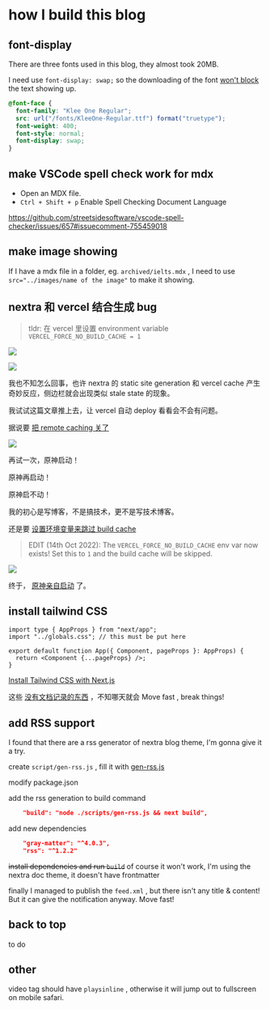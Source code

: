 # how I build this blog

## font-display

There are three fonts used in this blog, they almost took 20MB. 

I need use `font-display: swap;` so the downloading of the font [won't block](https://developer.mozilla.org/en-US/docs/Web/CSS/@font-face/font-display) the text showing up.

```css
@font-face {
  font-family: "Klee One Regular";
  src: url("/fonts/KleeOne-Regular.ttf") format("truetype");
  font-weight: 400;
  font-style: normal;
  font-display: swap;
}
```

## make VSCode spell check work for mdx

- Open an MDX file.
- `Ctrl + Shift + p` Enable Spell Checking Document Language

https://github.com/streetsidesoftware/vscode-spell-checker/issues/657#issuecomment-755459018

## make image showing

If I have a mdx file in a folder, eg. `archived/ielts.mdx` , I need to use `src="../images/name of the image"` to make it showing.

## nextra 和 vercel 结合生成 bug

> tldr: 在 vercel 里设置 environment variable `VERCEL_FORCE_NO_BUILD_CACHE = 1`

![](../public/images/2024-02-17-23-22-58.png)

![](../public/images/2024-02-17-23-23-28.png)

我也不知怎么回事，也许 nextra 的 static site generation 和 vercel cache 产生奇妙反应，侧边栏就会出现类似 stale state 的现象。

我试试这篇文章推上去，让 vercel 自动 deploy 看看会不会有问题。

据说要 [把 remote caching 关了](https://github.com/vercel/vercel/discussions/8057#discussioncomment-4585346)

![](../public/images/2024-02-17-22-38-57.png)

再试一次，原神启动！

原神再启动！

原神启不动！

我的初心是写博客，不是搞技术，更不是写技术博客。

还是要 [设置环境变量来跳过 build cache](https://github.com/vercel/vercel/discussions/8057#discussioncomment-3057196)

> EDIT (14th Oct 2022): The `VERCEL_FORCE_NO_BUILD_CACHE` env var now exists! Set this to `1` and the build cache will be skipped.

![](../public/images/2024-02-17-23-21-54.png)

终于， [原神亲自启动](./genshin.mdx) 了。


<RichImage effect='hoverClear' src='/images/2024-02-17-23-34-44.png' />

## install tailwind CSS

```tsx filename="_app.tsx"
import type { AppProps } from "next/app";
import "../globals.css"; // this must be put here

export default function App({ Component, pageProps }: AppProps) {
  return <Component {...pageProps} />;
}
```

[Install Tailwind CSS with Next.js](https://tailwindcss.com/docs/guides/nextjs)

这些 [没有文档记录的东西](https://github.com/shuding/nextra/issues/2573) ，不知哪天就会 Move fast , break things! 


## add RSS support

I found that there are a rss generator of nextra blog theme, I'm gonna give it a try.

create `script/gen-rss.js` , fill it with [gen-rss.js](https://github.com/vercel/nextjs-portfolio-starter/blob/main/scripts/gen-rss.js)


modify package.json 

add the rss generation to build command

```json
    "build": "node ./scripts/gen-rss.js && next build",
```

add new dependencies

```json
    "gray-matter": "^4.0.3",
    "rss": "^1.2.2"
```

~~install dependencies and run `build`~~ of course it won't work, I'm using the nextra doc theme, it doesn't have frontmatter

finally I managed to publish the `feed.xml` , but there isn't any title & content! But it can give the notification anyway. Move fast!

## back to top

to do

## other

video tag should have `playsinline` , otherwise it will jump out to fullscreen on mobile safari.